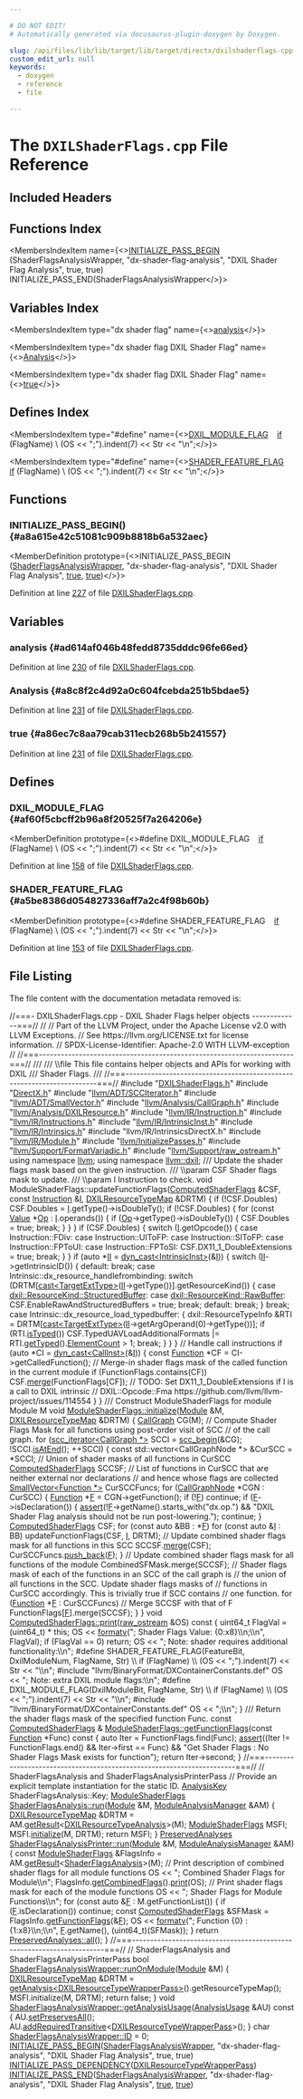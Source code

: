 ```yaml
---

# DO NOT EDIT!
# Automatically generated via docusaurus-plugin-doxygen by Doxygen.

slug: /api/files/lib/lib/target/lib/target/directx/dxilshaderflags-cpp
custom_edit_url: null
keywords:
  - doxygen
  - reference
  - file

---
```





# The `DXILShaderFlags.cpp` File Reference

<DoxygenPage pluginConfig={pluginConfig}>



## Included Headers

<IncludesList>
<IncludesListItem
  filePath="DXILShaderFlags.h"
  permalink="/docs/api/files/lib/lib/target/lib/target/directx/dxilshaderflags-h"
  isLocal="true" />
<IncludesListItem
  filePath="DirectX.h"
  permalink="/docs/api/files/lib/lib/target/lib/target/directx/directx-h"
  isLocal="true" />
<IncludesListItem
  filePath="llvm/ADT/SCCIterator.h"
  permalink="/docs/api/files/include/include/llvm/include/llvm/adt/scciterator-h"
  isLocal="true" />
<IncludesListItem
  filePath="llvm/ADT/SmallVector.h"
  permalink="/docs/api/files/include/include/llvm/include/llvm/adt/smallvector-h"
  isLocal="true" />
<IncludesListItem
  filePath="llvm/Analysis/CallGraph.h"
  permalink="/docs/api/files/include/include/llvm/include/llvm/analysis/callgraph-h"
  isLocal="true" />
<IncludesListItem
  filePath="llvm/Analysis/DXILResource.h"
  permalink="/docs/api/files/include/include/llvm/include/llvm/analysis/dxilresource-h"
  isLocal="true" />
<IncludesListItem
  filePath="llvm/IR/Instruction.h"
  permalink="/docs/api/files/include/include/llvm/include/llvm/ir/instruction-h"
  isLocal="true" />
<IncludesListItem
  filePath="llvm/IR/Instructions.h"
  permalink="/docs/api/files/include/include/llvm/include/llvm/ir/instructions-h"
  isLocal="true" />
<IncludesListItem
  filePath="llvm/IR/IntrinsicInst.h"
  permalink="/docs/api/files/include/include/llvm/include/llvm/ir/intrinsicinst-h"
  isLocal="true" />
<IncludesListItem
  filePath="llvm/IR/Intrinsics.h"
  permalink="/docs/api/files/include/include/llvm/include/llvm/ir/intrinsics-h"
  isLocal="true" />
<IncludesListItem
  filePath="llvm/IR/IntrinsicsDirectX.h"
  permalink=""
  isLocal="true" />
<IncludesListItem
  filePath="llvm/IR/Module.h"
  permalink="/docs/api/files/include/include/llvm/include/llvm/ir/module-h"
  isLocal="true" />
<IncludesListItem
  filePath="llvm/InitializePasses.h"
  permalink="/docs/api/files/include/include/llvm/initializepasses-h"
  isLocal="true" />
<IncludesListItem
  filePath="llvm/Support/FormatVariadic.h"
  permalink="/docs/api/files/include/include/llvm/include/llvm/support/formatvariadic-h"
  isLocal="true" />
<IncludesListItem
  filePath="llvm/Support/raw_ostream.h"
  permalink="/docs/api/files/include/include/llvm/include/llvm/support/raw-ostream-h"
  isLocal="true" />
<IncludesListItem
  filePath="llvm/BinaryFormat/DXContainerConstants.def"
  permalink=""
  isLocal="true" />
</IncludesList>

## Functions Index

<MembersIndex>

<MembersIndexItem
  name={<><a href="#a8a615e42c51081c909b8818b6a532aec">INITIALIZE&#95;PASS&#95;BEGIN</a> (ShaderFlagsAnalysisWrapper, &quot;dx-shader-flag-analysis&quot;, &quot;DXIL Shader Flag Analysis&quot;, true, true) INITIALIZE&#95;PASS&#95;END(ShaderFlagsAnalysisWrapper</>}>
</MembersIndexItem>

</MembersIndex>

## Variables Index

<MembersIndex>

<MembersIndexItem
  type="dx shader flag"
  name={<><a href="#ad614af046b48fedd8735dddc96fe66ed">analysis</a></>}>
</MembersIndexItem>

<MembersIndexItem
  type="dx shader flag DXIL Shader Flag"
  name={<><a href="#a8c8f2c4d92a0c604fcebda251b5bdae5">Analysis</a></>}>
</MembersIndexItem>

<MembersIndexItem
  type="dx shader flag DXIL Shader Flag"
  name={<><a href="#a86ec7c8aa79cab311ecb268b5b241557">true</a></>}>
</MembersIndexItem>

</MembersIndex>

## Defines Index

<MembersIndex>

<MembersIndexItem
  type="#define"
  name={<><a href="#af60f5cbcff2b96a8f20525f7a264206e">DXIL&#95;MODULE&#95;FLAG</a>&nbsp;&nbsp;&nbsp;  <a href="/docs/api/files/lib/lib/passes/passbuilderbindings-cpp/#acdfbcf188e2d4a80837e89de2ccdffab">if</a> (FlagName)                                                                \\
    (OS &lt;&lt; &quot;;&quot;).indent(7) &lt;&lt; Str &lt;&lt; &quot;\\n&quot;;</>}>
</MembersIndexItem>

<MembersIndexItem
  type="#define"
  name={<><a href="#a5be8386d054827336aff7a2c4f98b60b">SHADER&#95;FEATURE&#95;FLAG</a>&nbsp;&nbsp;&nbsp;  <a href="/docs/api/files/lib/lib/passes/passbuilderbindings-cpp/#acdfbcf188e2d4a80837e89de2ccdffab">if</a> (FlagName)                                                                \\
    (OS &lt;&lt; &quot;;&quot;).indent(7) &lt;&lt; Str &lt;&lt; &quot;\\n&quot;;</>}>
</MembersIndexItem>

</MembersIndex>


<SectionDefinition>

## Functions

### INITIALIZE&#95;PASS&#95;BEGIN() {#a8a615e42c51081c909b8818b6a532aec}

<MemberDefinition
  prototype={<>INITIALIZE&#95;PASS&#95;BEGIN (<a href="/docs/api/classes/llvm/dxil/shaderflagsanalysiswrapper">ShaderFlagsAnalysisWrapper</a>, &quot;dx-shader-flag-analysis&quot;, &quot;DXIL Shader Flag Analysis&quot;, <a href="/docs/api/files/lib/lib/analysis/basicaliasanalysis-cpp/#af6d5cafbdfc5313e65d990120021a3ec">true</a>, <a href="/docs/api/files/lib/lib/analysis/basicaliasanalysis-cpp/#af6d5cafbdfc5313e65d990120021a3ec">true</a>)</>}>

Definition at line <a href="#l00227">227</a> of file <a href="/docs/api/files/lib/lib/target/lib/target/directx/dxilshaderflags-cpp">DXILShaderFlags.cpp</a>.
</MemberDefinition>

</SectionDefinition>

<SectionDefinition>

## Variables

### analysis {#ad614af046b48fedd8735dddc96fe66ed}

<MemberDefinition
  prototype="dx shader flag analysis">

Definition at line <a href="#l00230">230</a> of file <a href="/docs/api/files/lib/lib/target/lib/target/directx/dxilshaderflags-cpp">DXILShaderFlags.cpp</a>.
</MemberDefinition>

### Analysis {#a8c8f2c4d92a0c604fcebda251b5bdae5}

<MemberDefinition
  prototype="dx shader flag DXIL Shader Flag Analysis">

Definition at line <a href="#l00231">231</a> of file <a href="/docs/api/files/lib/lib/target/lib/target/directx/dxilshaderflags-cpp">DXILShaderFlags.cpp</a>.
</MemberDefinition>

### true {#a86ec7c8aa79cab311ecb268b5b241557}

<MemberDefinition
  prototype="dx shader flag DXIL Shader Flag true">

Definition at line <a href="#l00231">231</a> of file <a href="/docs/api/files/lib/lib/target/lib/target/directx/dxilshaderflags-cpp">DXILShaderFlags.cpp</a>.
</MemberDefinition>

</SectionDefinition>

<SectionDefinition>

## Defines

### DXIL&#95;MODULE&#95;FLAG {#af60f5cbcff2b96a8f20525f7a264206e}

<MemberDefinition
  prototype={<>#define DXIL&#95;MODULE&#95;FLAG&nbsp;&nbsp;&nbsp;  <a href="/docs/api/files/lib/lib/passes/passbuilderbindings-cpp/#acdfbcf188e2d4a80837e89de2ccdffab">if</a> (FlagName)                                                                \\
    (OS &lt;&lt; &quot;;&quot;).indent(7) &lt;&lt; Str &lt;&lt; &quot;\\n&quot;;</>}>

Definition at line <a href="#l00158">158</a> of file <a href="/docs/api/files/lib/lib/target/lib/target/directx/dxilshaderflags-cpp">DXILShaderFlags.cpp</a>.
</MemberDefinition>

### SHADER&#95;FEATURE&#95;FLAG {#a5be8386d054827336aff7a2c4f98b60b}

<MemberDefinition
  prototype={<>#define SHADER&#95;FEATURE&#95;FLAG&nbsp;&nbsp;&nbsp;  <a href="/docs/api/files/lib/lib/passes/passbuilderbindings-cpp/#acdfbcf188e2d4a80837e89de2ccdffab">if</a> (FlagName)                                                                \\
    (OS &lt;&lt; &quot;;&quot;).indent(7) &lt;&lt; Str &lt;&lt; &quot;\\n&quot;;</>}>

Definition at line <a href="#l00153">153</a> of file <a href="/docs/api/files/lib/lib/target/lib/target/directx/dxilshaderflags-cpp">DXILShaderFlags.cpp</a>.
</MemberDefinition>

</SectionDefinition>

## File Listing

The file content with the documentation metadata removed is:

<ProgramListing>

<Link id="l00001" /><CodeLine lineNumber="1"><Highlight kind="comment">//===- DXILShaderFlags.cpp - DXIL Shader Flags helper objects -------------===//</Highlight><Highlight kind="normal"></Highlight></CodeLine>
<Link id="l00002" /><CodeLine lineNumber="2"><Highlight kind="normal"></Highlight><Highlight kind="comment">//</Highlight><Highlight kind="normal"></Highlight></CodeLine>
<Link id="l00003" /><CodeLine lineNumber="3"><Highlight kind="normal"></Highlight><Highlight kind="comment">// Part of the LLVM Project, under the Apache License v2.0 with LLVM Exceptions.</Highlight><Highlight kind="normal"></Highlight></CodeLine>
<Link id="l00004" /><CodeLine lineNumber="4"><Highlight kind="normal"></Highlight><Highlight kind="comment">// See https://llvm.org/LICENSE.txt for license information.</Highlight><Highlight kind="normal"></Highlight></CodeLine>
<Link id="l00005" /><CodeLine lineNumber="5"><Highlight kind="normal"></Highlight><Highlight kind="comment">// SPDX-License-Identifier: Apache-2.0 WITH LLVM-exception</Highlight><Highlight kind="normal"></Highlight></CodeLine>
<Link id="l00006" /><CodeLine lineNumber="6"><Highlight kind="normal"></Highlight><Highlight kind="comment">//</Highlight><Highlight kind="normal"></Highlight></CodeLine>
<Link id="l00007" /><CodeLine lineNumber="7"><Highlight kind="normal"></Highlight><Highlight kind="comment">//===----------------------------------------------------------------------===//</Highlight><Highlight kind="comment"></Highlight></CodeLine>
<Link id="l00008" /><CodeLine lineNumber="8"><Highlight kind="comment">///</Highlight></CodeLine>
<Link id="l00009" /><CodeLine lineNumber="9"><Highlight kind="comment">/// \\file This file contains helper objects and APIs for working with DXIL</Highlight></CodeLine>
<Link id="l00010" /><CodeLine lineNumber="10"><Highlight kind="comment">///       Shader Flags.</Highlight></CodeLine>
<Link id="l00011" /><CodeLine lineNumber="11"><Highlight kind="comment">///</Highlight><Highlight kind="normal"></Highlight></CodeLine>
<Link id="l00012" /><CodeLine lineNumber="12"><Highlight kind="normal"></Highlight><Highlight kind="comment">//===----------------------------------------------------------------------===//</Highlight><Highlight kind="normal"></Highlight></CodeLine>
<Link id="l00013" /><CodeLine lineNumber="13"><Highlight kind="normal"></Highlight></CodeLine>
<Link id="l00014" /><CodeLine lineNumber="14"><Highlight kind="normal"></Highlight><Highlight kind="preprocessor">#include &quot;<a href="/docs/api/files/lib/lib/target/lib/target/directx/dxilshaderflags-h">DXILShaderFlags.h</a>&quot;</Highlight><Highlight kind="normal"></Highlight></CodeLine>
<Link id="l00015" /><CodeLine lineNumber="15"><Highlight kind="normal"></Highlight><Highlight kind="preprocessor">#include &quot;<a href="/docs/api/files/lib/lib/target/lib/target/directx/directx-h">DirectX.h</a>&quot;</Highlight><Highlight kind="normal"></Highlight></CodeLine>
<Link id="l00016" /><CodeLine lineNumber="16"><Highlight kind="normal"></Highlight><Highlight kind="preprocessor">#include &quot;<a href="/docs/api/files/include/include/llvm/include/llvm/adt/scciterator-h">llvm/ADT/SCCIterator.h</a>&quot;</Highlight><Highlight kind="normal"></Highlight></CodeLine>
<Link id="l00017" /><CodeLine lineNumber="17"><Highlight kind="normal"></Highlight><Highlight kind="preprocessor">#include &quot;<a href="/docs/api/files/include/include/llvm/include/llvm/adt/smallvector-h">llvm/ADT/SmallVector.h</a>&quot;</Highlight><Highlight kind="normal"></Highlight></CodeLine>
<Link id="l00018" /><CodeLine lineNumber="18"><Highlight kind="normal"></Highlight><Highlight kind="preprocessor">#include &quot;<a href="/docs/api/files/include/include/llvm/include/llvm/analysis/callgraph-h">llvm/Analysis/CallGraph.h</a>&quot;</Highlight><Highlight kind="normal"></Highlight></CodeLine>
<Link id="l00019" /><CodeLine lineNumber="19"><Highlight kind="normal"></Highlight><Highlight kind="preprocessor">#include &quot;<a href="/docs/api/files/include/include/llvm/include/llvm/analysis/dxilresource-h">llvm/Analysis/DXILResource.h</a>&quot;</Highlight><Highlight kind="normal"></Highlight></CodeLine>
<Link id="l00020" /><CodeLine lineNumber="20"><Highlight kind="normal"></Highlight><Highlight kind="preprocessor">#include &quot;<a href="/docs/api/files/include/include/llvm/include/llvm/ir/instruction-h">llvm/IR/Instruction.h</a>&quot;</Highlight><Highlight kind="normal"></Highlight></CodeLine>
<Link id="l00021" /><CodeLine lineNumber="21"><Highlight kind="normal"></Highlight><Highlight kind="preprocessor">#include &quot;<a href="/docs/api/files/include/include/llvm/include/llvm/ir/instructions-h">llvm/IR/Instructions.h</a>&quot;</Highlight><Highlight kind="normal"></Highlight></CodeLine>
<Link id="l00022" /><CodeLine lineNumber="22"><Highlight kind="normal"></Highlight><Highlight kind="preprocessor">#include &quot;<a href="/docs/api/files/include/include/llvm/include/llvm/ir/intrinsicinst-h">llvm/IR/IntrinsicInst.h</a>&quot;</Highlight><Highlight kind="normal"></Highlight></CodeLine>
<Link id="l00023" /><CodeLine lineNumber="23"><Highlight kind="normal"></Highlight><Highlight kind="preprocessor">#include &quot;<a href="/docs/api/files/include/include/llvm/include/llvm/ir/intrinsics-h">llvm/IR/Intrinsics.h</a>&quot;</Highlight><Highlight kind="normal"></Highlight></CodeLine>
<Link id="l00024" /><CodeLine lineNumber="24"><Highlight kind="normal"></Highlight><Highlight kind="preprocessor">#include &quot;llvm/IR/IntrinsicsDirectX.h&quot;</Highlight><Highlight kind="normal"></Highlight></CodeLine>
<Link id="l00025" /><CodeLine lineNumber="25"><Highlight kind="normal"></Highlight><Highlight kind="preprocessor">#include &quot;<a href="/docs/api/files/include/include/llvm/include/llvm/ir/module-h">llvm/IR/Module.h</a>&quot;</Highlight><Highlight kind="normal"></Highlight></CodeLine>
<Link id="l00026" /><CodeLine lineNumber="26"><Highlight kind="normal"></Highlight><Highlight kind="preprocessor">#include &quot;<a href="/docs/api/files/include/include/llvm/initializepasses-h">llvm/InitializePasses.h</a>&quot;</Highlight><Highlight kind="normal"></Highlight></CodeLine>
<Link id="l00027" /><CodeLine lineNumber="27"><Highlight kind="normal"></Highlight><Highlight kind="preprocessor">#include &quot;<a href="/docs/api/files/include/include/llvm/include/llvm/support/formatvariadic-h">llvm/Support/FormatVariadic.h</a>&quot;</Highlight><Highlight kind="normal"></Highlight></CodeLine>
<Link id="l00028" /><CodeLine lineNumber="28"><Highlight kind="normal"></Highlight><Highlight kind="preprocessor">#include &quot;<a href="/docs/api/files/include/include/llvm/include/llvm/support/raw-ostream-h">llvm/Support/raw&#95;ostream.h</a>&quot;</Highlight><Highlight kind="normal"></Highlight></CodeLine>
<Link id="l00029" /><CodeLine lineNumber="29"><Highlight kind="normal"></Highlight></CodeLine>
<Link id="l00030" /><CodeLine lineNumber="30"><Highlight kind="normal"></Highlight><Highlight kind="keyword">using namespace </Highlight><Highlight kind="normal"><a href="/docs/api/namespaces/llvm">llvm</a>;</Highlight></CodeLine>
<Link id="l00031" /><CodeLine lineNumber="31"><Highlight kind="normal"></Highlight><Highlight kind="keyword">using namespace </Highlight><Highlight kind="normal"><a href="/docs/api/namespaces/llvm/dxil">llvm::dxil</a>;</Highlight></CodeLine>
<Link id="l00032" /><CodeLine lineNumber="32"><Highlight kind="normal"></Highlight><Highlight kind="comment"></Highlight></CodeLine>
<Link id="l00033" /><CodeLine lineNumber="33"><Highlight kind="comment">/// Update the shader flags mask based on the given instruction.</Highlight></CodeLine>
<Link id="l00034" /><CodeLine lineNumber="34"><Highlight kind="comment">/// \\param CSF Shader flags mask to update.</Highlight></CodeLine>
<Link id="l00035" /><CodeLine lineNumber="35"><Highlight kind="comment">/// \\param I Instruction to check.</Highlight><Highlight kind="normal"></Highlight></CodeLine>
<Link id="l00036" /><CodeLine lineNumber="36"><Highlight kind="normal"></Highlight><Highlight kind="keywordtype">void</Highlight><Highlight kind="normal"> ModuleShaderFlags::updateFunctionFlags(<a href="/docs/api/structs/llvm/dxil/computedshaderflags">ComputedShaderFlags</a> &amp;CSF,</Highlight></CodeLine>
<Link id="l00037" /><CodeLine lineNumber="37"><Highlight kind="normal">                                            </Highlight><Highlight kind="keyword">const</Highlight><Highlight kind="normal"> <a href="/docs/api/classes/llvm/instruction">Instruction</a> &amp;<a href="/docs/api/files/lib/lib/support/md5-cpp/#ac0eafdc9ee161b71e7af98af736952fd">I</a>,</Highlight></CodeLine>
<Link id="l00038" /><CodeLine lineNumber="38"><Highlight kind="normal">                                            <a href="/docs/api/classes/llvm/dxilresourcetypemap">DXILResourceTypeMap</a> &amp;DRTM) &#123;</Highlight></CodeLine>
<Link id="l00039" /><CodeLine lineNumber="39"><Highlight kind="normal">  </Highlight><Highlight kind="keywordflow">if</Highlight><Highlight kind="normal"> (!CSF.Doubles)</Highlight></CodeLine>
<Link id="l00040" /><CodeLine lineNumber="40"><Highlight kind="normal">    CSF.Doubles = <a href="/docs/api/files/lib/lib/support/md5-cpp/#ac0eafdc9ee161b71e7af98af736952fd">I</a>.getType()-&gt;isDoubleTy();</Highlight></CodeLine>
<Link id="l00041" /><CodeLine lineNumber="41"><Highlight kind="normal"></Highlight></CodeLine>
<Link id="l00042" /><CodeLine lineNumber="42"><Highlight kind="normal">  </Highlight><Highlight kind="keywordflow">if</Highlight><Highlight kind="normal"> (!CSF.Doubles) &#123;</Highlight></CodeLine>
<Link id="l00043" /><CodeLine lineNumber="43"><Highlight kind="normal">    </Highlight><Highlight kind="keywordflow">for</Highlight><Highlight kind="normal"> (</Highlight><Highlight kind="keyword">const</Highlight><Highlight kind="normal"> <a href="/docs/api/namespaces/llvm/#a066e2a31a13d6520e52ae1944f194662">Value</a> &#42;<a href="/docs/api/namespaces/llvm/#ab471937b9a227e70c7fe8bd9604014d6">Op</a> : <a href="/docs/api/files/lib/lib/support/md5-cpp/#ac0eafdc9ee161b71e7af98af736952fd">I</a>.operands()) &#123;</Highlight></CodeLine>
<Link id="l00044" /><CodeLine lineNumber="44"><Highlight kind="normal">      </Highlight><Highlight kind="keywordflow">if</Highlight><Highlight kind="normal"> (<a href="/docs/api/namespaces/llvm/#ab471937b9a227e70c7fe8bd9604014d6">Op</a>-&gt;getType()-&gt;isDoubleTy()) &#123;</Highlight></CodeLine>
<Link id="l00045" /><CodeLine lineNumber="45"><Highlight kind="normal">        CSF.Doubles = </Highlight><Highlight kind="keyword">true</Highlight><Highlight kind="normal">;</Highlight></CodeLine>
<Link id="l00046" /><CodeLine lineNumber="46"><Highlight kind="normal">        </Highlight><Highlight kind="keywordflow">break</Highlight><Highlight kind="normal">;</Highlight></CodeLine>
<Link id="l00047" /><CodeLine lineNumber="47"><Highlight kind="normal">      &#125;</Highlight></CodeLine>
<Link id="l00048" /><CodeLine lineNumber="48"><Highlight kind="normal">    &#125;</Highlight></CodeLine>
<Link id="l00049" /><CodeLine lineNumber="49"><Highlight kind="normal">  &#125;</Highlight></CodeLine>
<Link id="l00050" /><CodeLine lineNumber="50"><Highlight kind="normal"></Highlight></CodeLine>
<Link id="l00051" /><CodeLine lineNumber="51"><Highlight kind="normal">  </Highlight><Highlight kind="keywordflow">if</Highlight><Highlight kind="normal"> (CSF.Doubles) &#123;</Highlight></CodeLine>
<Link id="l00052" /><CodeLine lineNumber="52"><Highlight kind="normal">    </Highlight><Highlight kind="keywordflow">switch</Highlight><Highlight kind="normal"> (<a href="/docs/api/files/lib/lib/support/md5-cpp/#ac0eafdc9ee161b71e7af98af736952fd">I</a>.getOpcode()) &#123;</Highlight></CodeLine>
<Link id="l00053" /><CodeLine lineNumber="53"><Highlight kind="normal">    </Highlight><Highlight kind="keywordflow">case</Highlight><Highlight kind="normal"> Instruction::FDiv:</Highlight></CodeLine>
<Link id="l00054" /><CodeLine lineNumber="54"><Highlight kind="normal">    </Highlight><Highlight kind="keywordflow">case</Highlight><Highlight kind="normal"> Instruction::UIToFP:</Highlight></CodeLine>
<Link id="l00055" /><CodeLine lineNumber="55"><Highlight kind="normal">    </Highlight><Highlight kind="keywordflow">case</Highlight><Highlight kind="normal"> Instruction::SIToFP:</Highlight></CodeLine>
<Link id="l00056" /><CodeLine lineNumber="56"><Highlight kind="normal">    </Highlight><Highlight kind="keywordflow">case</Highlight><Highlight kind="normal"> Instruction::FPToUI:</Highlight></CodeLine>
<Link id="l00057" /><CodeLine lineNumber="57"><Highlight kind="normal">    </Highlight><Highlight kind="keywordflow">case</Highlight><Highlight kind="normal"> Instruction::FPToSI:</Highlight></CodeLine>
<Link id="l00058" /><CodeLine lineNumber="58"><Highlight kind="normal">      CSF.DX11&#95;1&#95;DoubleExtensions = </Highlight><Highlight kind="keyword">true</Highlight><Highlight kind="normal">;</Highlight></CodeLine>
<Link id="l00059" /><CodeLine lineNumber="59"><Highlight kind="normal">      </Highlight><Highlight kind="keywordflow">break</Highlight><Highlight kind="normal">;</Highlight></CodeLine>
<Link id="l00060" /><CodeLine lineNumber="60"><Highlight kind="normal">    &#125;</Highlight></CodeLine>
<Link id="l00061" /><CodeLine lineNumber="61"><Highlight kind="normal">  &#125;</Highlight></CodeLine>
<Link id="l00062" /><CodeLine lineNumber="62"><Highlight kind="normal"></Highlight></CodeLine>
<Link id="l00063" /><CodeLine lineNumber="63"><Highlight kind="normal">  </Highlight><Highlight kind="keywordflow">if</Highlight><Highlight kind="normal"> (</Highlight><Highlight kind="keyword">auto</Highlight><Highlight kind="normal"> &#42;<a href="/docs/api/files/lib/lib/target/lib/target/nvptx/nvvmintrrange-cpp/#ac5804672fc0850438d63caec770647f8">II</a> = <a href="/docs/api/namespaces/llvm/#a22eeee01734061ac1b31ccd994c49eef">dyn&#95;cast&lt;IntrinsicInst&gt;</a>(&amp;<a href="/docs/api/files/lib/lib/support/md5-cpp/#ac0eafdc9ee161b71e7af98af736952fd">I</a>)) &#123;</Highlight></CodeLine>
<Link id="l00064" /><CodeLine lineNumber="64"><Highlight kind="normal">    </Highlight><Highlight kind="keywordflow">switch</Highlight><Highlight kind="normal"> (<a href="/docs/api/files/lib/lib/target/lib/target/nvptx/nvvmintrrange-cpp/#ac5804672fc0850438d63caec770647f8">II</a>-&gt;getIntrinsicID()) &#123;</Highlight></CodeLine>
<Link id="l00065" /><CodeLine lineNumber="65"><Highlight kind="normal">    </Highlight><Highlight kind="keywordflow">default</Highlight><Highlight kind="normal">:</Highlight></CodeLine>
<Link id="l00066" /><CodeLine lineNumber="66"><Highlight kind="normal">      </Highlight><Highlight kind="keywordflow">break</Highlight><Highlight kind="normal">;</Highlight></CodeLine>
<Link id="l00067" /><CodeLine lineNumber="67"><Highlight kind="normal">    </Highlight><Highlight kind="keywordflow">case</Highlight><Highlight kind="normal"> Intrinsic::dx&#95;resource&#95;handlefrombinding:</Highlight></CodeLine>
<Link id="l00068" /><CodeLine lineNumber="68"><Highlight kind="normal">      </Highlight><Highlight kind="keywordflow">switch</Highlight><Highlight kind="normal"> (DRTM&#91;<a href="/docs/api/namespaces/llvm/#ac4fc845f5ed92de63cd4474f128f5fc5">cast&lt;TargetExtType&gt;</a>(<a href="/docs/api/files/lib/lib/target/lib/target/nvptx/nvvmintrrange-cpp/#ac5804672fc0850438d63caec770647f8">II</a>-&gt;getType())&#93;.getResourceKind()) &#123;</Highlight></CodeLine>
<Link id="l00069" /><CodeLine lineNumber="69"><Highlight kind="normal">      </Highlight><Highlight kind="keywordflow">case</Highlight><Highlight kind="normal"> <a href="/docs/api/namespaces/llvm/dxil/#a0e8254c15e0d398ad66b4d52568a5c31ab4c372f84a6f9b749ede9fbab15b27fd">dxil::ResourceKind::StructuredBuffer</a>:</Highlight></CodeLine>
<Link id="l00070" /><CodeLine lineNumber="70"><Highlight kind="normal">      </Highlight><Highlight kind="keywordflow">case</Highlight><Highlight kind="normal"> <a href="/docs/api/namespaces/llvm/dxil/#a0e8254c15e0d398ad66b4d52568a5c31ac6001c2a0a70c0657652163419784125">dxil::ResourceKind::RawBuffer</a>:</Highlight></CodeLine>
<Link id="l00071" /><CodeLine lineNumber="71"><Highlight kind="normal">        CSF.EnableRawAndStructuredBuffers = </Highlight><Highlight kind="keyword">true</Highlight><Highlight kind="normal">;</Highlight></CodeLine>
<Link id="l00072" /><CodeLine lineNumber="72"><Highlight kind="normal">        </Highlight><Highlight kind="keywordflow">break</Highlight><Highlight kind="normal">;</Highlight></CodeLine>
<Link id="l00073" /><CodeLine lineNumber="73"><Highlight kind="normal">      </Highlight><Highlight kind="keywordflow">default</Highlight><Highlight kind="normal">:</Highlight></CodeLine>
<Link id="l00074" /><CodeLine lineNumber="74"><Highlight kind="normal">        </Highlight><Highlight kind="keywordflow">break</Highlight><Highlight kind="normal">;</Highlight></CodeLine>
<Link id="l00075" /><CodeLine lineNumber="75"><Highlight kind="normal">      &#125;</Highlight></CodeLine>
<Link id="l00076" /><CodeLine lineNumber="76"><Highlight kind="normal">      </Highlight><Highlight kind="keywordflow">break</Highlight><Highlight kind="normal">;</Highlight></CodeLine>
<Link id="l00077" /><CodeLine lineNumber="77"><Highlight kind="normal">    </Highlight><Highlight kind="keywordflow">case</Highlight><Highlight kind="normal"> Intrinsic::dx&#95;resource&#95;load&#95;typedbuffer: &#123;</Highlight></CodeLine>
<Link id="l00078" /><CodeLine lineNumber="78"><Highlight kind="normal">      dxil::ResourceTypeInfo &amp;RTI =</Highlight></CodeLine>
<Link id="l00079" /><CodeLine lineNumber="79"><Highlight kind="normal">          DRTM&#91;<a href="/docs/api/namespaces/llvm/#ac4fc845f5ed92de63cd4474f128f5fc5">cast&lt;TargetExtType&gt;</a>(<a href="/docs/api/files/lib/lib/target/lib/target/nvptx/nvvmintrrange-cpp/#ac5804672fc0850438d63caec770647f8">II</a>-&gt;getArgOperand(0)-&gt;getType())&#93;;</Highlight></CodeLine>
<Link id="l00080" /><CodeLine lineNumber="80"><Highlight kind="normal">      </Highlight><Highlight kind="keywordflow">if</Highlight><Highlight kind="normal"> (RTI.<a href="/docs/api/classes/llvm/dxil/resourcetypeinfo/#a20e1156c776fa816c593792d6c8ec269">isTyped</a>())</Highlight></CodeLine>
<Link id="l00081" /><CodeLine lineNumber="81"><Highlight kind="normal">        CSF.TypedUAVLoadAdditionalFormats |= RTI.<a href="/docs/api/classes/llvm/dxil/resourcetypeinfo/#a39e4b5d1b12d30d8c969d9171c55ef39">getTyped</a>().<a href="/docs/api/structs/llvm/dxil/resourcetypeinfo/typedinfo/#a4504b3a027b16534569d46afa637c1bb">ElementCount</a> &gt; 1;</Highlight></CodeLine>
<Link id="l00082" /><CodeLine lineNumber="82"><Highlight kind="normal">      </Highlight><Highlight kind="keywordflow">break</Highlight><Highlight kind="normal">;</Highlight></CodeLine>
<Link id="l00083" /><CodeLine lineNumber="83"><Highlight kind="normal">    &#125;</Highlight></CodeLine>
<Link id="l00084" /><CodeLine lineNumber="84"><Highlight kind="normal">    &#125;</Highlight></CodeLine>
<Link id="l00085" /><CodeLine lineNumber="85"><Highlight kind="normal">  &#125;</Highlight></CodeLine>
<Link id="l00086" /><CodeLine lineNumber="86"><Highlight kind="normal">  </Highlight><Highlight kind="comment">// Handle call instructions</Highlight><Highlight kind="normal"></Highlight></CodeLine>
<Link id="l00087" /><CodeLine lineNumber="87"><Highlight kind="normal">  </Highlight><Highlight kind="keywordflow">if</Highlight><Highlight kind="normal"> (</Highlight><Highlight kind="keyword">auto</Highlight><Highlight kind="normal"> &#42;CI = <a href="/docs/api/namespaces/llvm/#a22eeee01734061ac1b31ccd994c49eef">dyn&#95;cast&lt;CallInst&gt;</a>(&amp;<a href="/docs/api/files/lib/lib/support/md5-cpp/#ac0eafdc9ee161b71e7af98af736952fd">I</a>)) &#123;</Highlight></CodeLine>
<Link id="l00088" /><CodeLine lineNumber="88"><Highlight kind="normal">    </Highlight><Highlight kind="keyword">const</Highlight><Highlight kind="normal"> <a href="/docs/api/namespaces/llvm/codeview/#adfebd8c4ae29ccd84c600c1e65d6b807a86408593c34af77fdd90df932f8b5261">Function</a> &#42;CF = CI-&gt;getCalledFunction();</Highlight></CodeLine>
<Link id="l00089" /><CodeLine lineNumber="89"><Highlight kind="normal">    </Highlight><Highlight kind="comment">// Merge-in shader flags mask of the called function in the current module</Highlight><Highlight kind="normal"></Highlight></CodeLine>
<Link id="l00090" /><CodeLine lineNumber="90"><Highlight kind="normal">    </Highlight><Highlight kind="keywordflow">if</Highlight><Highlight kind="normal"> (FunctionFlags.contains(CF))</Highlight></CodeLine>
<Link id="l00091" /><CodeLine lineNumber="91"><Highlight kind="normal">      CSF.<a href="/docs/api/structs/llvm/dxil/computedshaderflags/#a6118b92eeded01ec4ff9d4c162b41a2f">merge</a>(FunctionFlags&#91;CF&#93;);</Highlight></CodeLine>
<Link id="l00092" /><CodeLine lineNumber="92"><Highlight kind="normal"></Highlight></CodeLine>
<Link id="l00093" /><CodeLine lineNumber="93"><Highlight kind="normal">    </Highlight><Highlight kind="comment">// TODO: Set DX11&#95;1&#95;DoubleExtensions if I is a call to DXIL intrinsic</Highlight><Highlight kind="normal"></Highlight></CodeLine>
<Link id="l00094" /><CodeLine lineNumber="94"><Highlight kind="normal">    </Highlight><Highlight kind="comment">// DXIL::Opcode::Fma https://github.com/llvm/llvm-project/issues/114554</Highlight><Highlight kind="normal"></Highlight></CodeLine>
<Link id="l00095" /><CodeLine lineNumber="95"><Highlight kind="normal">  &#125;</Highlight></CodeLine>
<Link id="l00096" /><CodeLine lineNumber="96"><Highlight kind="normal">&#125;</Highlight></CodeLine>
<Link id="l00097" /><CodeLine lineNumber="97"><Highlight kind="normal"></Highlight><Highlight kind="comment"></Highlight></CodeLine>
<Link id="l00098" /><CodeLine lineNumber="98"><Highlight kind="comment">/// Construct ModuleShaderFlags for module Module M</Highlight><Highlight kind="normal"></Highlight></CodeLine>
<Link id="l00099" /><CodeLine lineNumber="99" lineLink="/docs/api/structs/llvm/dxil/moduleshaderflags/#aa992db5c16c5e03bacbeefcae61b8bda"><Highlight kind="normal"></Highlight><Highlight kind="keywordtype">void</Highlight><Highlight kind="normal"> <a href="/docs/api/structs/llvm/dxil/moduleshaderflags/#aa992db5c16c5e03bacbeefcae61b8bda">ModuleShaderFlags::initialize</a>(<a href="/docs/api/classes/llvm/module">Module</a> &amp;M, <a href="/docs/api/classes/llvm/dxilresourcetypemap">DXILResourceTypeMap</a> &amp;DRTM) &#123;</Highlight></CodeLine>
<Link id="l00100" /><CodeLine lineNumber="100"><Highlight kind="normal">  <a href="/docs/api/classes/llvm/callgraph">CallGraph</a> CG(M);</Highlight></CodeLine>
<Link id="l00101" /><CodeLine lineNumber="101"><Highlight kind="normal"></Highlight></CodeLine>
<Link id="l00102" /><CodeLine lineNumber="102"><Highlight kind="normal">  </Highlight><Highlight kind="comment">// Compute Shader Flags Mask for all functions using post-order visit of SCC</Highlight><Highlight kind="normal"></Highlight></CodeLine>
<Link id="l00103" /><CodeLine lineNumber="103"><Highlight kind="normal">  </Highlight><Highlight kind="comment">// of the call graph.</Highlight><Highlight kind="normal"></Highlight></CodeLine>
<Link id="l00104" /><CodeLine lineNumber="104"><Highlight kind="normal">  </Highlight><Highlight kind="keywordflow">for</Highlight><Highlight kind="normal"> (<a href="/docs/api/classes/llvm/scc-iterator">scc&#95;iterator&lt;CallGraph &#42;&gt;</a> SCCI = <a href="/docs/api/namespaces/llvm/#a3c1a67796e24a843db8a6766baa54c21">scc&#95;begin</a>(&amp;CG); !SCCI.<a href="/docs/api/classes/llvm/scc-iterator/#a7d6ec03718a5e48f3ec7ce22fefcb91d">isAtEnd</a>();</Highlight></CodeLine>
<Link id="l00105" /><CodeLine lineNumber="105"><Highlight kind="normal">       ++SCCI) &#123;</Highlight></CodeLine>
<Link id="l00106" /><CodeLine lineNumber="106"><Highlight kind="normal">    </Highlight><Highlight kind="keyword">const</Highlight><Highlight kind="normal"> std::vector&lt;CallGraphNode &#42;&gt; &amp;CurSCC = &#42;SCCI;</Highlight></CodeLine>
<Link id="l00107" /><CodeLine lineNumber="107"><Highlight kind="normal"></Highlight></CodeLine>
<Link id="l00108" /><CodeLine lineNumber="108"><Highlight kind="normal">    </Highlight><Highlight kind="comment">// Union of shader masks of all functions in CurSCC</Highlight><Highlight kind="normal"></Highlight></CodeLine>
<Link id="l00109" /><CodeLine lineNumber="109"><Highlight kind="normal">    <a href="/docs/api/structs/llvm/dxil/computedshaderflags">ComputedShaderFlags</a> SCCSF;</Highlight></CodeLine>
<Link id="l00110" /><CodeLine lineNumber="110"><Highlight kind="normal">    </Highlight><Highlight kind="comment">// List of functions in CurSCC that are neither external nor declarations</Highlight><Highlight kind="normal"></Highlight></CodeLine>
<Link id="l00111" /><CodeLine lineNumber="111"><Highlight kind="normal">    </Highlight><Highlight kind="comment">// and hence whose flags are collected</Highlight><Highlight kind="normal"></Highlight></CodeLine>
<Link id="l00112" /><CodeLine lineNumber="112"><Highlight kind="normal">    <a href="/docs/api/classes/llvm/smallvector">SmallVector&lt;Function &#42;&gt;</a> CurSCCFuncs;</Highlight></CodeLine>
<Link id="l00113" /><CodeLine lineNumber="113"><Highlight kind="normal">    </Highlight><Highlight kind="keywordflow">for</Highlight><Highlight kind="normal"> (<a href="/docs/api/classes/llvm/callgraphnode">CallGraphNode</a> &#42;CGN : CurSCC) &#123;</Highlight></CodeLine>
<Link id="l00114" /><CodeLine lineNumber="114"><Highlight kind="normal">      <a href="/docs/api/classes/llvm/function">Function</a> &#42;<a href="/docs/api/files/lib/lib/support/md5-cpp/#a96d73bbd7af15cb1fc38c3f4a3bd82e9">F</a> = CGN-&gt;getFunction();</Highlight></CodeLine>
<Link id="l00115" /><CodeLine lineNumber="115"><Highlight kind="normal">      </Highlight><Highlight kind="keywordflow">if</Highlight><Highlight kind="normal"> (!<a href="/docs/api/files/lib/lib/support/md5-cpp/#a96d73bbd7af15cb1fc38c3f4a3bd82e9">F</a>)</Highlight></CodeLine>
<Link id="l00116" /><CodeLine lineNumber="116"><Highlight kind="normal">        </Highlight><Highlight kind="keywordflow">continue</Highlight><Highlight kind="normal">;</Highlight></CodeLine>
<Link id="l00117" /><CodeLine lineNumber="117"><Highlight kind="normal"></Highlight></CodeLine>
<Link id="l00118" /><CodeLine lineNumber="118"><Highlight kind="normal">      </Highlight><Highlight kind="keywordflow">if</Highlight><Highlight kind="normal"> (<a href="/docs/api/files/lib/lib/support/md5-cpp/#a96d73bbd7af15cb1fc38c3f4a3bd82e9">F</a>-&gt;isDeclaration()) &#123;</Highlight></CodeLine>
<Link id="l00119" /><CodeLine lineNumber="119"><Highlight kind="normal">        <a href="/docs/api/files/lib/lib/target/lib/target/amdgpu/silowercontrolflow-cpp/#a4868c5d81c5ccc98c47aeab6244346a0">assert</a>(!<a href="/docs/api/files/lib/lib/support/md5-cpp/#a96d73bbd7af15cb1fc38c3f4a3bd82e9">F</a>-&gt;getName().starts&#95;with(</Highlight><Highlight kind="stringliteral">&quot;dx.op.&quot;</Highlight><Highlight kind="normal">) &amp;&amp;</Highlight></CodeLine>
<Link id="l00120" /><CodeLine lineNumber="120"><Highlight kind="normal">               </Highlight><Highlight kind="stringliteral">&quot;DXIL Shader Flag analysis should not be run post-lowering.&quot;</Highlight><Highlight kind="normal">);</Highlight></CodeLine>
<Link id="l00121" /><CodeLine lineNumber="121"><Highlight kind="normal">        </Highlight><Highlight kind="keywordflow">continue</Highlight><Highlight kind="normal">;</Highlight></CodeLine>
<Link id="l00122" /><CodeLine lineNumber="122"><Highlight kind="normal">      &#125;</Highlight></CodeLine>
<Link id="l00123" /><CodeLine lineNumber="123"><Highlight kind="normal"></Highlight></CodeLine>
<Link id="l00124" /><CodeLine lineNumber="124"><Highlight kind="normal">      <a href="/docs/api/structs/llvm/dxil/computedshaderflags">ComputedShaderFlags</a> CSF;</Highlight></CodeLine>
<Link id="l00125" /><CodeLine lineNumber="125"><Highlight kind="normal">      </Highlight><Highlight kind="keywordflow">for</Highlight><Highlight kind="normal"> (</Highlight><Highlight kind="keyword">const</Highlight><Highlight kind="normal"> </Highlight><Highlight kind="keyword">auto</Highlight><Highlight kind="normal"> &amp;BB : &#42;<a href="/docs/api/files/lib/lib/support/md5-cpp/#a96d73bbd7af15cb1fc38c3f4a3bd82e9">F</a>)</Highlight></CodeLine>
<Link id="l00126" /><CodeLine lineNumber="126"><Highlight kind="normal">        </Highlight><Highlight kind="keywordflow">for</Highlight><Highlight kind="normal"> (</Highlight><Highlight kind="keyword">const</Highlight><Highlight kind="normal"> </Highlight><Highlight kind="keyword">auto</Highlight><Highlight kind="normal"> &amp;<a href="/docs/api/files/lib/lib/support/md5-cpp/#ac0eafdc9ee161b71e7af98af736952fd">I</a> : BB)</Highlight></CodeLine>
<Link id="l00127" /><CodeLine lineNumber="127"><Highlight kind="normal">          updateFunctionFlags(CSF, <a href="/docs/api/files/lib/lib/support/md5-cpp/#ac0eafdc9ee161b71e7af98af736952fd">I</a>, DRTM);</Highlight></CodeLine>
<Link id="l00128" /><CodeLine lineNumber="128"><Highlight kind="normal">      </Highlight><Highlight kind="comment">// Update combined shader flags mask for all functions in this SCC</Highlight><Highlight kind="normal"></Highlight></CodeLine>
<Link id="l00129" /><CodeLine lineNumber="129"><Highlight kind="normal">      SCCSF.<a href="/docs/api/structs/llvm/dxil/computedshaderflags/#a6118b92eeded01ec4ff9d4c162b41a2f">merge</a>(CSF);</Highlight></CodeLine>
<Link id="l00130" /><CodeLine lineNumber="130"><Highlight kind="normal"></Highlight></CodeLine>
<Link id="l00131" /><CodeLine lineNumber="131"><Highlight kind="normal">      CurSCCFuncs.<a href="/docs/api/classes/llvm/smallvectortemplatebase/#af42bfbc067df27c19ee2fc859df58799">push&#95;back</a>(<a href="/docs/api/files/lib/lib/support/md5-cpp/#a96d73bbd7af15cb1fc38c3f4a3bd82e9">F</a>);</Highlight></CodeLine>
<Link id="l00132" /><CodeLine lineNumber="132"><Highlight kind="normal">    &#125;</Highlight></CodeLine>
<Link id="l00133" /><CodeLine lineNumber="133"><Highlight kind="normal"></Highlight></CodeLine>
<Link id="l00134" /><CodeLine lineNumber="134"><Highlight kind="normal">    </Highlight><Highlight kind="comment">// Update combined shader flags mask for all functions of the module</Highlight><Highlight kind="normal"></Highlight></CodeLine>
<Link id="l00135" /><CodeLine lineNumber="135"><Highlight kind="normal">    CombinedSFMask.merge(SCCSF);</Highlight></CodeLine>
<Link id="l00136" /><CodeLine lineNumber="136"><Highlight kind="normal"></Highlight></CodeLine>
<Link id="l00137" /><CodeLine lineNumber="137"><Highlight kind="normal">    </Highlight><Highlight kind="comment">// Shader flags mask of each of the functions in an SCC of the call graph is</Highlight><Highlight kind="normal"></Highlight></CodeLine>
<Link id="l00138" /><CodeLine lineNumber="138"><Highlight kind="normal">    </Highlight><Highlight kind="comment">// the union of all functions in the SCC. Update shader flags masks of</Highlight><Highlight kind="normal"></Highlight></CodeLine>
<Link id="l00139" /><CodeLine lineNumber="139"><Highlight kind="normal">    </Highlight><Highlight kind="comment">// functions in CurSCC accordingly. This is trivially true if SCC contains</Highlight><Highlight kind="normal"></Highlight></CodeLine>
<Link id="l00140" /><CodeLine lineNumber="140"><Highlight kind="normal">    </Highlight><Highlight kind="comment">// one function.</Highlight><Highlight kind="normal"></Highlight></CodeLine>
<Link id="l00141" /><CodeLine lineNumber="141"><Highlight kind="normal">    </Highlight><Highlight kind="keywordflow">for</Highlight><Highlight kind="normal"> (<a href="/docs/api/classes/llvm/function">Function</a> &#42;<a href="/docs/api/files/lib/lib/support/md5-cpp/#a96d73bbd7af15cb1fc38c3f4a3bd82e9">F</a> : CurSCCFuncs)</Highlight></CodeLine>
<Link id="l00142" /><CodeLine lineNumber="142"><Highlight kind="normal">      </Highlight><Highlight kind="comment">// Merge SCCSF with that of F</Highlight><Highlight kind="normal"></Highlight></CodeLine>
<Link id="l00143" /><CodeLine lineNumber="143"><Highlight kind="normal">      FunctionFlags&#91;<a href="/docs/api/files/lib/lib/support/md5-cpp/#a96d73bbd7af15cb1fc38c3f4a3bd82e9">F</a>&#93;.merge(SCCSF);</Highlight></CodeLine>
<Link id="l00144" /><CodeLine lineNumber="144"><Highlight kind="normal">  &#125;</Highlight></CodeLine>
<Link id="l00145" /><CodeLine lineNumber="145"><Highlight kind="normal">&#125;</Highlight></CodeLine>
<Link id="l00146" /><CodeLine lineNumber="146"><Highlight kind="normal"></Highlight></CodeLine>
<Link id="l00147" /><CodeLine lineNumber="147" lineLink="/docs/api/structs/llvm/dxil/computedshaderflags/#af46bece2453f737f74e57ce647d7ae94"><Highlight kind="normal"></Highlight><Highlight kind="keywordtype">void</Highlight><Highlight kind="normal"> <a href="/docs/api/structs/llvm/dxil/computedshaderflags/#af46bece2453f737f74e57ce647d7ae94">ComputedShaderFlags::print</a>(<a href="/docs/api/classes/llvm/raw-ostream">raw&#95;ostream</a> &amp;OS)</Highlight><Highlight kind="keyword"> const </Highlight><Highlight kind="normal">&#123;</Highlight></CodeLine>
<Link id="l00148" /><CodeLine lineNumber="148"><Highlight kind="normal">  uint64&#95;t FlagVal = (uint64&#95;t) &#42; </Highlight><Highlight kind="keyword">this</Highlight><Highlight kind="normal">;</Highlight></CodeLine>
<Link id="l00149" /><CodeLine lineNumber="149"><Highlight kind="normal">  OS &lt;&lt; <a href="/docs/api/namespaces/llvm/#a653cce37b80c03eebe7a00520a8eabb6">formatv</a>(</Highlight><Highlight kind="stringliteral">&quot;; Shader Flags Value: &#123;0:x8&#125;\\n;\\n&quot;</Highlight><Highlight kind="normal">, FlagVal);</Highlight></CodeLine>
<Link id="l00150" /><CodeLine lineNumber="150"><Highlight kind="normal">  </Highlight><Highlight kind="keywordflow">if</Highlight><Highlight kind="normal"> (FlagVal == 0)</Highlight></CodeLine>
<Link id="l00151" /><CodeLine lineNumber="151"><Highlight kind="normal">    </Highlight><Highlight kind="keywordflow">return</Highlight><Highlight kind="normal">;</Highlight></CodeLine>
<Link id="l00152" /><CodeLine lineNumber="152"><Highlight kind="normal">  OS &lt;&lt; </Highlight><Highlight kind="stringliteral">&quot;; Note: shader requires additional functionality:\\n&quot;</Highlight><Highlight kind="normal">;</Highlight></CodeLine>
<Link id="l00153" /><CodeLine lineNumber="153"><Highlight kind="normal"></Highlight><Highlight kind="preprocessor">#define SHADER&#95;FEATURE&#95;FLAG(FeatureBit, DxilModuleNum, FlagName, Str)          \\</Highlight></CodeLine>
<Link id="l00154" /><CodeLine lineNumber="154"><Highlight kind="preprocessor">  if (FlagName)                                                                \\</Highlight></CodeLine>
<Link id="l00155" /><CodeLine lineNumber="155"><Highlight kind="preprocessor">    (OS &lt;&lt; &quot;;&quot;).indent(7) &lt;&lt; Str &lt;&lt; &quot;\\n&quot;;</Highlight><Highlight kind="normal"></Highlight></CodeLine>
<Link id="l00156" /><CodeLine lineNumber="156"><Highlight kind="normal"></Highlight><Highlight kind="preprocessor">#include &quot;llvm/BinaryFormat/DXContainerConstants.def&quot;</Highlight><Highlight kind="normal"></Highlight></CodeLine>
<Link id="l00157" /><CodeLine lineNumber="157"><Highlight kind="normal">  OS &lt;&lt; </Highlight><Highlight kind="stringliteral">&quot;; Note: extra DXIL module flags:\\n&quot;</Highlight><Highlight kind="normal">;</Highlight></CodeLine>
<Link id="l00158" /><CodeLine lineNumber="158"><Highlight kind="normal"></Highlight><Highlight kind="preprocessor">#define DXIL&#95;MODULE&#95;FLAG(DxilModuleBit, FlagName, Str)                         \\</Highlight></CodeLine>
<Link id="l00159" /><CodeLine lineNumber="159"><Highlight kind="preprocessor">  if (FlagName)                                                                \\</Highlight></CodeLine>
<Link id="l00160" /><CodeLine lineNumber="160"><Highlight kind="preprocessor">    (OS &lt;&lt; &quot;;&quot;).indent(7) &lt;&lt; Str &lt;&lt; &quot;\\n&quot;;</Highlight><Highlight kind="normal"></Highlight></CodeLine>
<Link id="l00161" /><CodeLine lineNumber="161"><Highlight kind="normal"></Highlight><Highlight kind="preprocessor">#include &quot;llvm/BinaryFormat/DXContainerConstants.def&quot;</Highlight><Highlight kind="normal"></Highlight></CodeLine>
<Link id="l00162" /><CodeLine lineNumber="162"><Highlight kind="normal">  OS &lt;&lt; </Highlight><Highlight kind="stringliteral">&quot;;\\n&quot;</Highlight><Highlight kind="normal">;</Highlight></CodeLine>
<Link id="l00163" /><CodeLine lineNumber="163"><Highlight kind="normal">&#125;</Highlight></CodeLine>
<Link id="l00164" /><CodeLine lineNumber="164"><Highlight kind="normal"></Highlight><Highlight kind="comment"></Highlight></CodeLine>
<Link id="l00165" /><CodeLine lineNumber="165"><Highlight kind="comment">/// Return the shader flags mask of the specified function Func.</Highlight><Highlight kind="normal"></Highlight></CodeLine>
<Link id="l00166" /><CodeLine lineNumber="166"><Highlight kind="normal"></Highlight><Highlight kind="keyword">const</Highlight><Highlight kind="normal"> <a href="/docs/api/structs/llvm/dxil/computedshaderflags">ComputedShaderFlags</a> &amp;</Highlight></CodeLine>
<Link id="l00167" /><CodeLine lineNumber="167" lineLink="/docs/api/structs/llvm/dxil/moduleshaderflags/#a3c8c288b42e10147c8d6a7b007cbffd7"><Highlight kind="normal"><a href="/docs/api/structs/llvm/dxil/moduleshaderflags/#a3c8c288b42e10147c8d6a7b007cbffd7">ModuleShaderFlags::getFunctionFlags</a>(</Highlight><Highlight kind="keyword">const</Highlight><Highlight kind="normal"> <a href="/docs/api/classes/llvm/function">Function</a> &#42;Func)</Highlight><Highlight kind="keyword"> const </Highlight><Highlight kind="normal">&#123;</Highlight></CodeLine>
<Link id="l00168" /><CodeLine lineNumber="168"><Highlight kind="normal">  </Highlight><Highlight kind="keyword">auto</Highlight><Highlight kind="normal"> Iter = FunctionFlags.find(Func);</Highlight></CodeLine>
<Link id="l00169" /><CodeLine lineNumber="169"><Highlight kind="normal">  <a href="/docs/api/files/lib/lib/target/lib/target/amdgpu/silowercontrolflow-cpp/#a4868c5d81c5ccc98c47aeab6244346a0">assert</a>((Iter != FunctionFlags.end() &amp;&amp; Iter-&gt;first == Func) &amp;&amp;</Highlight></CodeLine>
<Link id="l00170" /><CodeLine lineNumber="170"><Highlight kind="normal">         </Highlight><Highlight kind="stringliteral">&quot;Get Shader Flags : No Shader Flags Mask exists for function&quot;</Highlight><Highlight kind="normal">);</Highlight></CodeLine>
<Link id="l00171" /><CodeLine lineNumber="171"><Highlight kind="normal">  </Highlight><Highlight kind="keywordflow">return</Highlight><Highlight kind="normal"> Iter-&gt;second;</Highlight></CodeLine>
<Link id="l00172" /><CodeLine lineNumber="172"><Highlight kind="normal">&#125;</Highlight></CodeLine>
<Link id="l00173" /><CodeLine lineNumber="173"><Highlight kind="normal"></Highlight></CodeLine>
<Link id="l00174" /><CodeLine lineNumber="174"><Highlight kind="normal"></Highlight><Highlight kind="comment">//===----------------------------------------------------------------------===//</Highlight><Highlight kind="normal"></Highlight></CodeLine>
<Link id="l00175" /><CodeLine lineNumber="175"><Highlight kind="normal"></Highlight><Highlight kind="comment">// ShaderFlagsAnalysis and ShaderFlagsAnalysisPrinterPass</Highlight><Highlight kind="normal"></Highlight></CodeLine>
<Link id="l00176" /><CodeLine lineNumber="176"><Highlight kind="normal"></Highlight></CodeLine>
<Link id="l00177" /><CodeLine lineNumber="177"><Highlight kind="normal"></Highlight><Highlight kind="comment">// Provide an explicit template instantiation for the static ID.</Highlight><Highlight kind="normal"></Highlight></CodeLine>
<Link id="l00178" /><CodeLine lineNumber="178"><Highlight kind="normal"><a href="/docs/api/structs/llvm/analysiskey">AnalysisKey</a> ShaderFlagsAnalysis::Key;</Highlight></CodeLine>
<Link id="l00179" /><CodeLine lineNumber="179"><Highlight kind="normal"></Highlight></CodeLine>
<Link id="l00180" /><CodeLine lineNumber="180" lineLink="/docs/api/classes/llvm/dxil/shaderflagsanalysis/#aac5850fcb98ccf20d9a084c65b224df9"><Highlight kind="normal"><a href="/docs/api/structs/llvm/dxil/moduleshaderflags">ModuleShaderFlags</a> <a href="/docs/api/classes/llvm/dxil/shaderflagsanalysis/#aac5850fcb98ccf20d9a084c65b224df9">ShaderFlagsAnalysis::run</a>(<a href="/docs/api/classes/llvm/module">Module</a> &amp;M,</Highlight></CodeLine>
<Link id="l00181" /><CodeLine lineNumber="181"><Highlight kind="normal">                                           <a href="/docs/api/namespaces/llvm/#af9c9208365fd9ce11392b4d79485e259">ModuleAnalysisManager</a> &amp;AM) &#123;</Highlight></CodeLine>
<Link id="l00182" /><CodeLine lineNumber="182"><Highlight kind="normal">  <a href="/docs/api/classes/llvm/dxilresourcetypemap">DXILResourceTypeMap</a> &amp;DRTM = AM.<a href="/docs/api/classes/llvm/analysismanager/#aaab1fad63e4f3b8679469720a873fedd">getResult</a>&lt;<a href="/docs/api/classes/llvm/dxilresourcetypeanalysis">DXILResourceTypeAnalysis</a>&gt;(M);</Highlight></CodeLine>
<Link id="l00183" /><CodeLine lineNumber="183"><Highlight kind="normal"></Highlight></CodeLine>
<Link id="l00184" /><CodeLine lineNumber="184"><Highlight kind="normal">  <a href="/docs/api/structs/llvm/dxil/moduleshaderflags">ModuleShaderFlags</a> MSFI;</Highlight></CodeLine>
<Link id="l00185" /><CodeLine lineNumber="185"><Highlight kind="normal">  MSFI.<a href="/docs/api/structs/llvm/dxil/moduleshaderflags/#aa992db5c16c5e03bacbeefcae61b8bda">initialize</a>(M, DRTM);</Highlight></CodeLine>
<Link id="l00186" /><CodeLine lineNumber="186"><Highlight kind="normal"></Highlight></CodeLine>
<Link id="l00187" /><CodeLine lineNumber="187"><Highlight kind="normal">  </Highlight><Highlight kind="keywordflow">return</Highlight><Highlight kind="normal"> MSFI;</Highlight></CodeLine>
<Link id="l00188" /><CodeLine lineNumber="188"><Highlight kind="normal">&#125;</Highlight></CodeLine>
<Link id="l00189" /><CodeLine lineNumber="189"><Highlight kind="normal"></Highlight></CodeLine>
<Link id="l00190" /><CodeLine lineNumber="190" lineLink="/docs/api/classes/llvm/dxil/shaderflagsanalysisprinter/#a0784c57dc0671927404b56c94ec983c8"><Highlight kind="normal"><a href="/docs/api/classes/llvm/preservedanalyses">PreservedAnalyses</a> <a href="/docs/api/classes/llvm/dxil/shaderflagsanalysisprinter/#a0784c57dc0671927404b56c94ec983c8">ShaderFlagsAnalysisPrinter::run</a>(<a href="/docs/api/classes/llvm/module">Module</a> &amp;M,</Highlight></CodeLine>
<Link id="l00191" /><CodeLine lineNumber="191"><Highlight kind="normal">                                                  <a href="/docs/api/namespaces/llvm/#af9c9208365fd9ce11392b4d79485e259">ModuleAnalysisManager</a> &amp;AM) &#123;</Highlight></CodeLine>
<Link id="l00192" /><CodeLine lineNumber="192"><Highlight kind="normal">  </Highlight><Highlight kind="keyword">const</Highlight><Highlight kind="normal"> <a href="/docs/api/structs/llvm/dxil/moduleshaderflags">ModuleShaderFlags</a> &amp;FlagsInfo = AM.<a href="/docs/api/classes/llvm/analysismanager/#aaab1fad63e4f3b8679469720a873fedd">getResult</a>&lt;<a href="/docs/api/classes/llvm/dxil/shaderflagsanalysis">ShaderFlagsAnalysis</a>&gt;(M);</Highlight></CodeLine>
<Link id="l00193" /><CodeLine lineNumber="193"><Highlight kind="normal">  </Highlight><Highlight kind="comment">// Print description of combined shader flags for all module functions</Highlight><Highlight kind="normal"></Highlight></CodeLine>
<Link id="l00194" /><CodeLine lineNumber="194"><Highlight kind="normal">  OS &lt;&lt; </Highlight><Highlight kind="stringliteral">&quot;; Combined Shader Flags for Module\\n&quot;</Highlight><Highlight kind="normal">;</Highlight></CodeLine>
<Link id="l00195" /><CodeLine lineNumber="195"><Highlight kind="normal">  FlagsInfo.<a href="/docs/api/structs/llvm/dxil/moduleshaderflags/#adf4f101b30074a95c86be6991752c5c3">getCombinedFlags</a>().<a href="/docs/api/structs/llvm/dxil/computedshaderflags/#af46bece2453f737f74e57ce647d7ae94">print</a>(OS);</Highlight></CodeLine>
<Link id="l00196" /><CodeLine lineNumber="196"><Highlight kind="normal">  </Highlight><Highlight kind="comment">// Print shader flags mask for each of the module functions</Highlight><Highlight kind="normal"></Highlight></CodeLine>
<Link id="l00197" /><CodeLine lineNumber="197"><Highlight kind="normal">  OS &lt;&lt; </Highlight><Highlight kind="stringliteral">&quot;; Shader Flags for Module Functions\\n&quot;</Highlight><Highlight kind="normal">;</Highlight></CodeLine>
<Link id="l00198" /><CodeLine lineNumber="198"><Highlight kind="normal">  </Highlight><Highlight kind="keywordflow">for</Highlight><Highlight kind="normal"> (</Highlight><Highlight kind="keyword">const</Highlight><Highlight kind="normal"> </Highlight><Highlight kind="keyword">auto</Highlight><Highlight kind="normal"> &amp;<a href="/docs/api/files/lib/lib/support/md5-cpp/#a96d73bbd7af15cb1fc38c3f4a3bd82e9">F</a> : M.getFunctionList()) &#123;</Highlight></CodeLine>
<Link id="l00199" /><CodeLine lineNumber="199"><Highlight kind="normal">    </Highlight><Highlight kind="keywordflow">if</Highlight><Highlight kind="normal"> (<a href="/docs/api/files/lib/lib/support/md5-cpp/#a96d73bbd7af15cb1fc38c3f4a3bd82e9">F</a>.isDeclaration())</Highlight></CodeLine>
<Link id="l00200" /><CodeLine lineNumber="200"><Highlight kind="normal">      </Highlight><Highlight kind="keywordflow">continue</Highlight><Highlight kind="normal">;</Highlight></CodeLine>
<Link id="l00201" /><CodeLine lineNumber="201"><Highlight kind="normal">    </Highlight><Highlight kind="keyword">const</Highlight><Highlight kind="normal"> <a href="/docs/api/structs/llvm/dxil/computedshaderflags">ComputedShaderFlags</a> &amp;SFMask = FlagsInfo.<a href="/docs/api/structs/llvm/dxil/moduleshaderflags/#a3c8c288b42e10147c8d6a7b007cbffd7">getFunctionFlags</a>(&amp;<a href="/docs/api/files/lib/lib/support/md5-cpp/#a96d73bbd7af15cb1fc38c3f4a3bd82e9">F</a>);</Highlight></CodeLine>
<Link id="l00202" /><CodeLine lineNumber="202"><Highlight kind="normal">    OS &lt;&lt; <a href="/docs/api/namespaces/llvm/#a653cce37b80c03eebe7a00520a8eabb6">formatv</a>(</Highlight><Highlight kind="stringliteral">&quot;; Function &#123;0&#125; : &#123;1:x8&#125;\\n;\\n&quot;</Highlight><Highlight kind="normal">, <a href="/docs/api/files/lib/lib/support/md5-cpp/#a96d73bbd7af15cb1fc38c3f4a3bd82e9">F</a>.getName(),</Highlight></CodeLine>
<Link id="l00203" /><CodeLine lineNumber="203"><Highlight kind="normal">                  (uint64&#95;t)(SFMask));</Highlight></CodeLine>
<Link id="l00204" /><CodeLine lineNumber="204"><Highlight kind="normal">  &#125;</Highlight></CodeLine>
<Link id="l00205" /><CodeLine lineNumber="205"><Highlight kind="normal"></Highlight></CodeLine>
<Link id="l00206" /><CodeLine lineNumber="206"><Highlight kind="normal">  </Highlight><Highlight kind="keywordflow">return</Highlight><Highlight kind="normal"> <a href="/docs/api/classes/llvm/preservedanalyses/#a1258a1ff55557c27684010ebd7283712">PreservedAnalyses::all</a>();</Highlight></CodeLine>
<Link id="l00207" /><CodeLine lineNumber="207"><Highlight kind="normal">&#125;</Highlight></CodeLine>
<Link id="l00208" /><CodeLine lineNumber="208"><Highlight kind="normal"></Highlight></CodeLine>
<Link id="l00209" /><CodeLine lineNumber="209"><Highlight kind="normal"></Highlight><Highlight kind="comment">//===----------------------------------------------------------------------===//</Highlight><Highlight kind="normal"></Highlight></CodeLine>
<Link id="l00210" /><CodeLine lineNumber="210"><Highlight kind="normal"></Highlight><Highlight kind="comment">// ShaderFlagsAnalysis and ShaderFlagsAnalysisPrinterPass</Highlight><Highlight kind="normal"></Highlight></CodeLine>
<Link id="l00211" /><CodeLine lineNumber="211"><Highlight kind="normal"></Highlight></CodeLine>
<Link id="l00212" /><CodeLine lineNumber="212" lineLink="/docs/api/classes/llvm/dxil/shaderflagsanalysiswrapper/#ab61c60e0e612e0ba5c02b7773c0ebdcb"><Highlight kind="normal"></Highlight><Highlight kind="keywordtype">bool</Highlight><Highlight kind="normal"> <a href="/docs/api/classes/llvm/dxil/shaderflagsanalysiswrapper/#ab61c60e0e612e0ba5c02b7773c0ebdcb">ShaderFlagsAnalysisWrapper::runOnModule</a>(<a href="/docs/api/classes/llvm/module">Module</a> &amp;M) &#123;</Highlight></CodeLine>
<Link id="l00213" /><CodeLine lineNumber="213"><Highlight kind="normal">  <a href="/docs/api/classes/llvm/dxilresourcetypemap">DXILResourceTypeMap</a> &amp;DRTM =</Highlight></CodeLine>
<Link id="l00214" /><CodeLine lineNumber="214"><Highlight kind="normal">      <a href="/docs/api/classes/llvm/pass/#a4863e5e463fb79955269fbf7fbf52b80">getAnalysis&lt;DXILResourceTypeWrapperPass&gt;</a>().getResourceTypeMap();</Highlight></CodeLine>
<Link id="l00215" /><CodeLine lineNumber="215"><Highlight kind="normal"></Highlight></CodeLine>
<Link id="l00216" /><CodeLine lineNumber="216"><Highlight kind="normal">  MSFI.initialize(M, DRTM);</Highlight></CodeLine>
<Link id="l00217" /><CodeLine lineNumber="217"><Highlight kind="normal">  </Highlight><Highlight kind="keywordflow">return</Highlight><Highlight kind="normal"> </Highlight><Highlight kind="keyword">false</Highlight><Highlight kind="normal">;</Highlight></CodeLine>
<Link id="l00218" /><CodeLine lineNumber="218"><Highlight kind="normal">&#125;</Highlight></CodeLine>
<Link id="l00219" /><CodeLine lineNumber="219"><Highlight kind="normal"></Highlight></CodeLine>
<Link id="l00220" /><CodeLine lineNumber="220" lineLink="/docs/api/classes/llvm/dxil/shaderflagsanalysiswrapper/#a1aefe709e54965ad86ee26fd0a353e61"><Highlight kind="normal"></Highlight><Highlight kind="keywordtype">void</Highlight><Highlight kind="normal"> <a href="/docs/api/classes/llvm/dxil/shaderflagsanalysiswrapper/#a1aefe709e54965ad86ee26fd0a353e61">ShaderFlagsAnalysisWrapper::getAnalysisUsage</a>(<a href="/docs/api/classes/llvm/analysisusage">AnalysisUsage</a> &amp;AU)</Highlight><Highlight kind="keyword"> const </Highlight><Highlight kind="normal">&#123;</Highlight></CodeLine>
<Link id="l00221" /><CodeLine lineNumber="221"><Highlight kind="normal">  AU.<a href="/docs/api/classes/llvm/analysisusage/#af22b06a6a4f9df80454071685a0d6a02">setPreservesAll</a>();</Highlight></CodeLine>
<Link id="l00222" /><CodeLine lineNumber="222"><Highlight kind="normal">  AU.<a href="/docs/api/classes/llvm/analysisusage/#afd8af3487564621ceeb41c2838c4469e">addRequiredTransitive</a>&lt;<a href="/docs/api/classes/llvm/dxilresourcetypewrapperpass">DXILResourceTypeWrapperPass</a>&gt;();</Highlight></CodeLine>
<Link id="l00223" /><CodeLine lineNumber="223"><Highlight kind="normal">&#125;</Highlight></CodeLine>
<Link id="l00224" /><CodeLine lineNumber="224"><Highlight kind="normal"></Highlight></CodeLine>
<Link id="l00225" /><CodeLine lineNumber="225"><Highlight kind="normal"></Highlight><Highlight kind="keywordtype">char</Highlight><Highlight kind="normal"> <a href="/docs/api/classes/llvm/dxil/shaderflagsanalysiswrapper/#a61826000ca2d66b3139413994d1e85d1">ShaderFlagsAnalysisWrapper::ID</a> = 0;</Highlight></CodeLine>
<Link id="l00226" /><CodeLine lineNumber="226"><Highlight kind="normal"></Highlight></CodeLine>
<Link id="l00227" /><CodeLine lineNumber="227" lineLink="#a8a615e42c51081c909b8818b6a532aec"><Highlight kind="normal"><a href="/docs/api/files/include/include/llvm/passsupport-h/#aaa970fc931c1c63037a8182e028d04b1">INITIALIZE&#95;PASS&#95;BEGIN</a>(<a href="/docs/api/classes/llvm/dxil/shaderflagsanalysiswrapper">ShaderFlagsAnalysisWrapper</a>, </Highlight><Highlight kind="stringliteral">&quot;dx-shader-flag-analysis&quot;</Highlight><Highlight kind="normal">,</Highlight></CodeLine>
<Link id="l00228" /><CodeLine lineNumber="228"><Highlight kind="normal">                      </Highlight><Highlight kind="stringliteral">&quot;DXIL Shader Flag Analysis&quot;</Highlight><Highlight kind="normal">, </Highlight><Highlight kind="keyword">true</Highlight><Highlight kind="normal">, </Highlight><Highlight kind="keyword">true</Highlight><Highlight kind="normal">)</Highlight></CodeLine>
<Link id="l00229" /><CodeLine lineNumber="229"><Highlight kind="normal"><a href="/docs/api/files/include/include/llvm/passsupport-h/#a14724f1ccf528e73bb29bc9230737967">INITIALIZE&#95;PASS&#95;DEPENDENCY</a>(<a href="/docs/api/classes/llvm/dxilresourcetypewrapperpass">DXILResourceTypeWrapperPass</a>)</Highlight></CodeLine>
<Link id="l00230" /><CodeLine lineNumber="230" lineLink="#ad614af046b48fedd8735dddc96fe66ed"><Highlight kind="normal"><a href="/docs/api/files/include/include/llvm/passsupport-h/#a74ce8276b89067e806f67c45a6d92575">INITIALIZE&#95;PASS&#95;END</a>(<a href="/docs/api/classes/llvm/dxil/shaderflagsanalysiswrapper">ShaderFlagsAnalysisWrapper</a>, </Highlight><Highlight kind="stringliteral">&quot;dx-shader-flag-analysis&quot;</Highlight><Highlight kind="normal">,</Highlight></CodeLine>
<Link id="l00231" /><CodeLine lineNumber="231" lineLink="#a8c8f2c4d92a0c604fcebda251b5bdae5"><Highlight kind="normal">                    </Highlight><Highlight kind="stringliteral">&quot;DXIL Shader Flag Analysis&quot;</Highlight><Highlight kind="normal">, <a href="/docs/api/files/lib/lib/analysis/basicaliasanalysis-cpp/#af6d5cafbdfc5313e65d990120021a3ec">true</a>, <a href="/docs/api/files/lib/lib/analysis/basicaliasanalysis-cpp/#af6d5cafbdfc5313e65d990120021a3ec">true</a>)</Highlight></CodeLine>

</ProgramListing>

</DoxygenPage>
